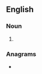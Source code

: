 ==English==

===Noun===
{{head|en|noun plural form}}

# {{plural of|recombination|lang=en}}

===Anagrams===
* {{anagrams|en|nanobiometrics}}